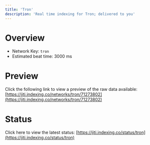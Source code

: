 ```yaml
---
title: 'Tron'
description: 'Real time indexing for Tron; delivered to you'
---
```


# Overview
- Network Key: `tron`
- Estimated beat time: 3000 ms

# Preview
Click the following link to view a preview of the raw data available: [https://jiti.indexing.co/networks/tron/71273802](https://jiti.indexing.co/networks/tron/71273802)

# Status
Click here to view the latest status: [https://jiti.indexing.co/status/tron](https://jiti.indexing.co/status/tron)
